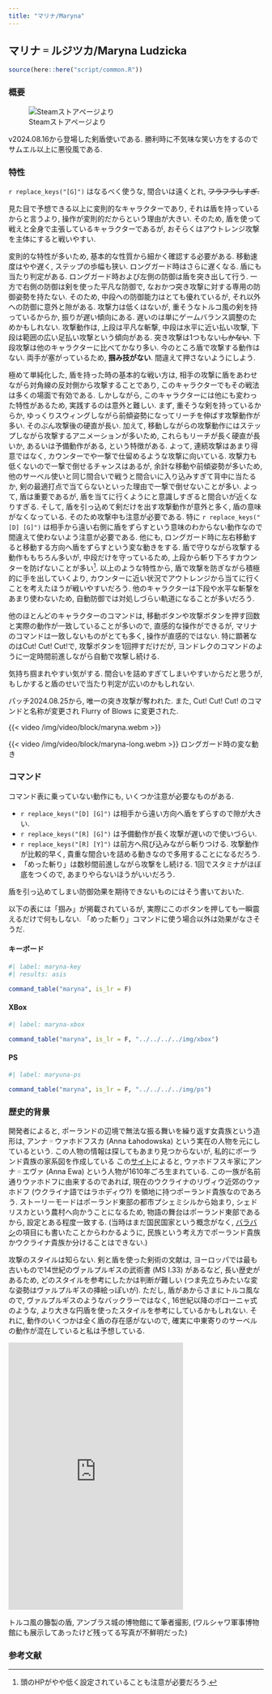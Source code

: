 ```yaml
---
title: "マリナ/Maryna"
---
```


## マリナ゠ルジツカ/Maryna Ludzicka {#sec-Maryna}

```r
source(here::here("script/common.R"))
```


### 概要 {-}

![Steamストアページより](/img/maryna/official.jpg)

v2024.08.16から登場した剣盾使いである. 勝利時に不気味な笑い方をするのでサムエル以上に悪役風である.

### 特性 {-}

`r replace_keys("[G]")` はなるべく使うな, 間合いは遠くとれ, ~~フラフラしすぎ.~~

見た目で予想できる以上に変則的なキャラクターであり, それは盾を持っているからと言うより, 操作が変則的だからという理由が大きい. そのため, 盾を使って戦えと全身で主張しているキャラクターであるが, おそらくはアウトレンジ攻撃を主体にすると戦いやすい.

変則的な特性が多いため, 基本的な性質から細かく確認する必要がある. 移動速度はやや遅く, ステップの歩幅も狭い. ロングガード時はさらに遅くなる. 盾にも当たり判定がある. ロングガード時および左側の防御は盾を突き出して行う. 一方で右側の防御は剣を使った平凡な防御で, なおかつ突き攻撃に対する専用の防御姿勢を持たない. そのため, 中段への防御能力はとても優れているが, それ以外への防御に意外と隙がある. 攻撃力は低くはないが, 重そうなトルコ風の剣を持っているからか, 振りが遅い傾向にある. 遅いのは単にゲームバランス調整のためかもしれない. 攻撃動作は, 上段は平凡な斬撃, 中段は水平に近い払い攻撃, 下段は範囲の広い足払い攻撃という傾向がある. 突き攻撃は1つもない~~しかない~~. 下段攻撃は他のキャラクターに比べてかなり多い. 今のところ盾で攻撃する動作はない. 両手が塞がっているため, **掴み技がない**. 間違えて押さないようにしよう.

極めて単純化した, 盾を持った時の基本的な戦い方は, 相手の攻撃に盾をあわせながら対角線の反対側から攻撃することであり, このキャラクターでもその戦法は多くの場面で有効である. しかしながら, このキャラクターには他にも変わった特性があるため, 実践するのは意外と難しい. まず, 重そうな剣を持っているからか, ゆっくりスウィングしながら前傾姿勢になってリーチを伸ばす攻撃動作が多い. そのぶん攻撃後の硬直が長い. 加えて, 移動しながらの攻撃動作にはステップしながら攻撃するアニメーションが多いため, これらもリーチが長く硬直が長いか, あるいは予備動作がある, という特徴がある. よって, 連続攻撃はあまり得意ではなく, カウンターでや一撃で仕留めるような攻撃に向いている. 攻撃力も低くないので一撃で倒せるチャンスはあるが, 余計な移動や前傾姿勢が多いため, 他のサーベル使いと同じ間合いで戦うと間合いに入り込みすぎて背中に当たるか, 剣の最適打点で当てらないといった理由で一撃で倒せないことが多い. よって, 盾は重要であるが, 盾を当てに行くようにと意識しすぎると間合いが近くなりすぎる. そして, 盾を引っ込めて剣だけを出す攻撃動作が意外と多く, 盾の意味がなくなっている. そのため攻撃中も注意が必要である. 特に  `r replace_keys("[D] [G]")` は相手から遠い右側に盾をずらすという意味のわからない動作なので間違えて使わないよう注意が必要である. 他にも, ロングガード時に左右移動すると移動する方向へ盾をずらすという変な動きをする. 盾で守りながら攻撃する動作ももちろん多いが, 中段だけを守っているため, 上段から斬り下ろすカウンターを防げないことが多い^[頭のHPがやや低く設定されていることも注意が必要だろう.]. 以上のような特性から, 盾で攻撃を防ぎながら積極的に手を出していくより, カウンターに近い状況でアウトレンジから当てに行くことを考えたほうが戦いやすいだろう. 他のキャラクターは下段や水平な斬撃をあまり使わないため, 自動防御では対処しづらい軌道になることが多いだろう.

他のほとんどのキャラクターのコマンドは, 移動ボタンや攻撃ボタンを押す回数と実際の動作が一致していることが多いので, 直感的な操作ができるが, マリナのコマンドは一致しないものがとても多く, 操作が直感的ではない. 特に顕著なのはCut! Cut! Cut!で, 攻撃ボタンを1回押すだけだが, ヨンドレクのコマンドのように一定時間前進しながら自動で攻撃し続ける.

気持ち掴まれやすい気がする. 間合いを詰めすぎてしまいやすいからだと思うが, もしかすると盾のせいで当たり判定が広いのかもしれない.

パッチ2024.08.25から, 唯一の突き攻撃が奪われた. また, Cut! Cut! Cut! のコマンドと名称が変更され Flurry of Blows に変更された.

{{< video /img/video/block/maryna.webm >}}

{{< video /img/video/block/maryna-long.webm >}}
ロングガード時の変な動き

### コマンド {-}

コマンド表に乗っていない動作にも, いくつか注意が必要なものがある.

* `r replace_keys("[D] [G]")` は相手から遠い方向へ盾をずらすので隙が大きい.
* `r replace_keys("[R] [G]")` は予備動作が長く攻撃が遅いので使いづらい.
* `r replace_keys("[R] [Y]")` は前方へ飛び込みながら斬りつける. 攻撃動作が比較的早く, 貴重な間合いを詰める動きなので多用することになるだろう.
*  「めった斬り」は数秒間前進しながら攻撃をし続ける. 1回でスタミナがほぼ底をつくので, あまりやらないほうがいいだろう.

盾を引っ込めてしまい防御効果を期待できないものにはそう書いておいた.

以下の表には「掴み」が掲載されているが, 実際にこのボタンを押しても一瞬震えるだけで何もしない. 「めった斬り」コマンドに使う場合以外は効果がなさそうだ.

:::{.panel-tabset}

#### キーボード

```r
#| label: maryna-key
#| results: asis

command_table("maryna", is_lr = F)
```

#### XBox

```r
#| label: maryna-xbox

command_table("maryna", is_lr = F, "../../../../img/xbox")
```

#### PS

```r
#| label: maryuna-ps

command_table("maryna", is_lr = F, "../../../../img/ps")
```

:::


### 歴史的背景 {-}

開発者によると, ポーランドの辺境で無法な振る舞いを繰り返す女貴族という造形は, アンナ゠ウァホドフスカ (Anna Łahodowska) という実在の人物を元にしているという. この人物の情報は探してもあまり見つからないが, 私的にポーランド貴族の家系図を作成している この[サイト](https://www.sejm-wielki.pl/b/15.280.103)によると, ウァホドフスキ家にアンナ゠エヴァ (Anna Ewa) という人物が1610年ごろ生まれている. この一族が名前通りウァホドフに由来するのであれば, 現在のウクライナのリヴィウ近郊のウァホドフ (ウクライナ語ではラホディウ?) を領地に持つポーランド貴族なのであろう.  ストーリーモードはポーランド東部の都市プシェミシルから始まり, シェドリスカという農村へ向かうことになるため, 物語の舞台はポーランド東部であるから, 設定とある程度一致する. (当時はまだ国民国家という概念がなく,  [バラバシ](../sabers/Barabasz.qmd#sec-Barabasz)の項目にも書いたことからわかるように, 民族という考え方でポーランド貴族かウクライナ貴族か分けることはできない.)

攻撃のスタイルは知らない. 剣と盾を使った剣術の文献は, ヨーロッパでは最も古いもので14世紀のヴァルプルギスの武術書 (MS I.33) があるなど, 長い歴史があるため, どのスタイルを参考にしたかは判断が難しい (つま先立ちみたいな変な姿勢はヴァルプルギスの挿絵っぽいが). ただし, 盾があからさまにトルコ風なので, ヴァルプルギスのようなバックラーではなく, 16世紀以降のボローニャ式のような, より大きな円盾を使ったスタイルを参考にしているかもしれない. それに, 動作のいくつかは全く盾の存在感がないので, 確実に中東寄りのサーベルの動作が混在していると私は予想している.

<iframe src="https://assets.pinterest.com/ext/embed.html?id=1144125480330737253" height="527" width="345" frameborder="0" scrolling="no" ></iframe>
トルコ風の籐製の盾, アンブラス城の博物館にて筆者撮影, (ワルシャワ軍事博物館にも展示してあったけど残ってる写真が不鮮明だった)


### 参考文献

::: {#refs}
:::